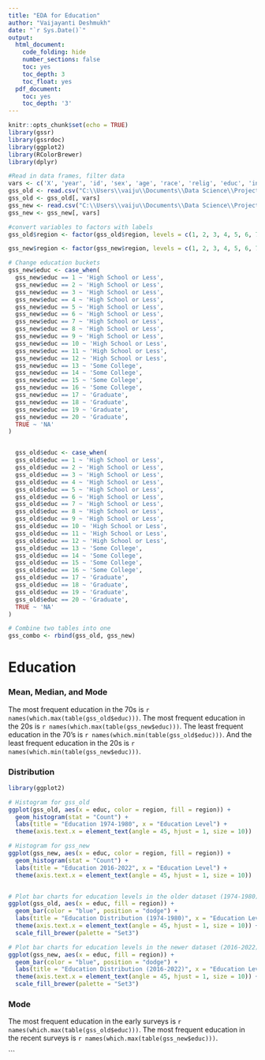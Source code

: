 ```yaml
---
title: "EDA for Education"
author: "Vaijayanti Deshmukh"
date: "`r Sys.Date()`"
output:
  html_document:
    code_folding: hide
    number_sections: false
    toc: yes
    toc_depth: 3
    toc_float: yes
  pdf_document:
    toc: yes
    toc_depth: '3'
---
```

```r
knitr::opts_chunk$set(echo = TRUE)
library(gssr)
library(gssrdoc)
library(ggplot2)
library(RColorBrewer)
library(dplyr)
```
```r
#Read in data frames, filter data
vars <- c('X', 'year', 'id', 'sex', 'age', 'race', 'relig', 'educ', 'income', 'region', 'polviews')
gss_old <- read.csv("C:\\Users\\vaiju\\Documents\\Data Science\\Project DS VJ\\DATS-6101-Project\\gss74_80.csv")
gss_old <- gss_old[, vars]
gss_new <- read.csv("C:\\Users\\vaiju\\Documents\\Data Science\\Project DS VJ\\DATS-6101-Project\\gss16_22.csv")
gss_new <- gss_new[, vars]
```
```r
#convert variables to factors with labels
gss_old$region <- factor(gss_old$region, levels = c(1, 2, 3, 4, 5, 6, 7, 8, 9), labels = c("new england", "middle atlantic", "east north central", "west north central", "south atlantic", "east south atlantic", "west south central", "mountain", "pacific"))

gss_new$region <- factor(gss_new$region, levels = c(1, 2, 3, 4, 5, 6, 7, 8, 9), labels = c("new england", "middle atlantic", "east north central", "west north central", "south atlantic", "east south atlantic", "west south central", "mountain", "pacific"))
```
```r
# Change education buckets 
gss_new$educ <- case_when(
  gss_new$educ == 1 ~ 'High School or Less',
  gss_new$educ == 2 ~ 'High School or Less',
  gss_new$educ == 3 ~ 'High School or Less',
  gss_new$educ == 4 ~ 'High School or Less',
  gss_new$educ == 5 ~ 'High School or Less',
  gss_new$educ == 6 ~ 'High School or Less',
  gss_new$educ == 7 ~ 'High School or Less',
  gss_new$educ == 8 ~ 'High School or Less',
  gss_new$educ == 9 ~ 'High School or Less',
  gss_new$educ == 10 ~ 'High School or Less',
  gss_new$educ == 11 ~ 'High School or Less',
  gss_new$educ == 12 ~ 'High School or Less',
  gss_new$educ == 13 ~ 'Some College',
  gss_new$educ == 14 ~ 'Some College',
  gss_new$educ == 15 ~ 'Some College',
  gss_new$educ == 16 ~ 'Some College',
  gss_new$educ == 17 ~ 'Graduate',
  gss_new$educ == 18 ~ 'Graduate',
  gss_new$educ == 19 ~ 'Graduate',
  gss_new$educ == 20 ~ 'Graduate',
  TRUE ~ 'NA'
)


  gss_old$educ <- case_when(
  gss_old$educ == 1 ~ 'High School or Less',
  gss_old$educ == 2 ~ 'High School or Less',
  gss_old$educ == 3 ~ 'High School or Less',
  gss_old$educ == 4 ~ 'High School or Less',
  gss_old$educ == 5 ~ 'High School or Less',
  gss_old$educ == 6 ~ 'High School or Less',
  gss_old$educ == 7 ~ 'High School or Less',
  gss_old$educ == 8 ~ 'High School or Less',
  gss_old$educ == 9 ~ 'High School or Less',
  gss_old$educ == 10 ~ 'High School or Less',
  gss_old$educ == 11 ~ 'High School or Less',
  gss_old$educ == 12 ~ 'High School or Less',
  gss_old$educ == 13 ~ 'Some College',
  gss_old$educ == 14 ~ 'Some College',
  gss_old$educ == 15 ~ 'Some College',
  gss_old$educ == 16 ~ 'Some College',
  gss_old$educ == 17 ~ 'Graduate',
  gss_old$educ == 18 ~ 'Graduate',
  gss_old$educ == 19 ~ 'Graduate',
  gss_old$educ == 20 ~ 'Graduate',
  TRUE ~ 'NA'
)
```
```r
# Combine two tables into one
gss_combo <- rbind(gss_old, gss_new)
```

# Education

### Mean, Median, and Mode

The most frequent education in the 70s is `r names(which.max(table(gss_old$educ)))`. 
The most frequent education in the 20s is `r names(which.max(table(gss_new$educ)))`.
The least frequent education in the 70's is `r names(which.min(table(gss_old$educ)))`. 
And the least frequent education in the 20s is `r names(which.min(table(gss_new$educ)))`.

### Distribution

```r

library(ggplot2)

# Histogram for gss_old
ggplot(gss_old, aes(x = educ, color = region, fill = region)) + 
  geom_histogram(stat = "Count") + 
  labs(title = "Education 1974-1980", x = "Education Level") + 
  theme(axis.text.x = element_text(angle = 45, hjust = 1, size = 10))

# Histogram for gss_new
ggplot(gss_new, aes(x = educ, color = region, fill = region)) + 
  geom_histogram(stat = "Count") + 
  labs(title = "Education 2016-2022", x = "Education Level") + 
  theme(axis.text.x = element_text(angle = 45, hjust = 1, size = 10))


# Plot bar charts for education levels in the older dataset (1974-1980)
ggplot(gss_old, aes(x = educ, fill = region)) + 
  geom_bar(color = "blue", position = "dodge") + 
  labs(title = "Education Distribution (1974-1980)", x = "Education Level", y = "Count") + 
  theme(axis.text.x = element_text(angle = 45, hjust = 1, size = 10)) +
  scale_fill_brewer(palette = "Set3") 

# Plot bar charts for education levels in the newer dataset (2016-2022)
ggplot(gss_new, aes(x = educ, fill = region)) + 
  geom_bar(color = "blue", position = "dodge") + 
  labs(title = "Education Distribution (2016-2022)", x = "Education Level", y = "Count") + 
  theme(axis.text.x = element_text(angle = 45, hjust = 1, size = 10)) +
  scale_fill_brewer(palette = "Set3")  

```


### Mode
The most frequent education in the early surveys is  `r names(which.max(table(gss_old$educ)))`. 
The most frequent education in the recent surveys is `r names(which.max(table(gss_new$educ)))`.



```